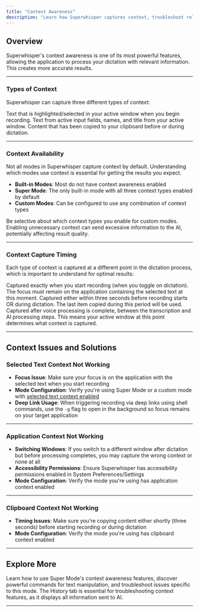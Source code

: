 ```yaml
---
title: "Context Awareness"
description: "Learn how Superwhisper captures context, troubleshoot related issues, and optimize your dictation experience with different context types."
---
```


## Overview

Superwhisper's context awareness is one of its most powerful features, allowing the application to process your dictation with relevant information. This creates more accurate results.

---
### Types of Context

Superwhisper can capture three different types of context:

<CardGroup cols={3}>
  <Card title="Selected Text Context" icon="text-size">
    Text that is highlighted/selected in your active window when you begin recording.
  </Card>
  <Card title="Application Context" icon="window">
    Text from active input fields, names, and title from your active window.
  </Card>
  <Card title="Clipboard Context" icon="clipboard">
    Content that has been copied to your clipboard before or during dictation.
  </Card>
</CardGroup>

---
### Context Availability

Not all modes in Superwhisper capture context by default. Understanding which modes use context is essential for getting the results you expect.

- **Built-in Modes**: Most do not have context awareness enabled
- **Super Mode**: The only built-in mode with all three context types enabled by default
- **Custom Modes**: Can be configured to use any combination of context types

<Tip>
Be selective about which context types you enable for custom modes. Enabling unnecessary context can send excessive information to the AI, potentially affecting result quality.
</Tip>
  
---
### Context Capture Timing

Each type of context is captured at a different point in the dictation process, which is important to understand for optimal results:

<Steps>
  <Step title="Selected Text Context">
    Captured exactly when you start recording (when you toggle on dictation). The focus must remain on the application containing the selected text at this moment.
  </Step>
  <Step title="Clipboard Context">
    Captured either within three seconds before recording starts OR during dictation. The last item copied during this period will be used.
  </Step>
  <Step title="Application Context">
    Captured after voice processing is complete, between the transcription and AI processing steps. This means your active window at this point determines what context is captured.
  </Step>
</Steps>

---
## Context Issues and Solutions

### Selected Text Context Not Working
- **Focus Issue**: Make sure your focus is on the application with the selected text when you start recording
- **Mode Configuration**: Verify you're using Super Mode or a custom mode with [selected text context enabled](../modes/custom#advanced-tip)
- **Deep Link Usage**: When triggering recording via deep links using shell commands, use the `-g` flag to open in the background so focus remains on your target application

---
### Application Context Not Working
- **Switching Windows**: If you switch to a different window after dictation but before processing completes, you may capture the wrong context or none at all
- **Accessibility Permissions**: Ensure Superwhisper has accessibility permissions enabled in System Preferences/Settings
- **Mode Configuration**: Verify the mode you're using has application context enabled

---
### Clipboard Context Not Working
- **Timing Issues**: Make sure you're copying content either shortly (three seconds) before starting recording or during dictation
- **Mode Configuration**: Verify the mode you're using has clipboard context enabled

---
## Explore More
<CardGroup cols={2}> <Card title="Super Mode" icon="wand-magic-sparkles" href="/modes/super"> Learn how to use Super Mode's context awareness features, discover powerful commands for text manipulation, and troubleshoot issues specific to this mode. </Card> <Card title="History" icon="clock-rotate-left" href="/get-started/interface-history"> The History tab is essential for troubleshooting context features, as it displays all information sent to AI. </Card> </CardGroup>

---